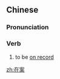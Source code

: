 ==Chinese==
{{zh-forms}}

===Pronunciation===
{{zh-pron
|m=zài'àn
|c=zoi6 on3
|mn=qz:chǎi-àn/tw,xm,zz:chāi-àn
|cat=verb
}}

===Verb===
{{zh-verb}}

# to be [[on record]]

[[zh:在案]]
